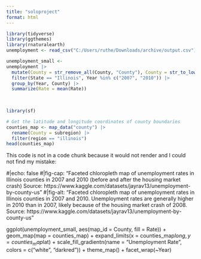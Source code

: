 ```yaml
---
title: "soloproject"
format: html
---
```


```r
library(tidyverse)
library(ggthemes)
library(rnaturalearth)
unemployment <- read_csv("C:/Users/ruthe/Downloads/archive/output.csv")
```
```r

unemployment_small <-
unemployment |>
  mutate(County = str_remove_all(County, "County"), County = str_to_lower(County)) |>
  filter(State == "Illinois", Year %in% c("2007", "2010")) |>
  group_by(Year, County) |>
  summarize(Rate = mean(Rate)) 
  
  
```
```r
library(sf)

# Get the latitude and longitude coordinates of county boundaries
counties_map <- map_data("county") |>
  rename(County = subregion) |>
  filter(region == "illinois")
head(counties_map)

```

This code is not in a code chunk because it would not render and I could not find my mistake:



#|echo: false
#|fig-cap: "Faceted chloropleth map of unemployment rates in Illinois counties in 2007 and 2010 (before and after the housing market crash) Source: https://www.kaggle.com/datasets/jayrav13/unemployment-by-county-us"
#|fig-alt: "Faceted chloropleth map of unemployment rates in Illinois counties in 2007 and 2010. Unemployment rates are generally higher in 2010 than in 2007, likely because of the housing market crash of 2008. Source: https://www.kaggle.com/datasets/jayrav13/unemployment-by-county-us"

ggplot(unemployment_small, aes(map_id = County, fill = Rate)) +
  geom_map(map = counties_map) +
  expand_limits(x = counties_map$long, y = counties_map$lat) +
  scale_fill_gradientn(name = "Unemployment Rate", colors = c("white", "darkred")) +
  theme_map() +
  facet_wrap(~Year)
  



